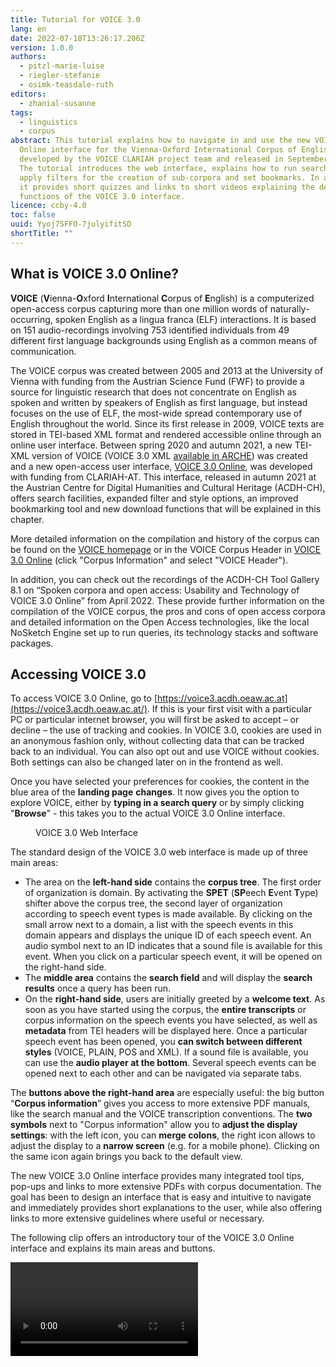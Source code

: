 ```yaml
---
title: Tutorial for VOICE 3.0
lang: en
date: 2022-07-18T13:26:17.206Z
version: 1.0.0
authors:
  - pitzl-marie-luise
  - riegler-stefanie
  - osimk-teasdale-ruth
editors:
  - zhanial-susanne
tags:
  - linguistics
  - corpus
abstract: This tutorial explains how to navigate in and use the new VOICE 3.0
  Online interface for the Vienna-Oxford International Corpus of English,
  developed by the VOICE CLARIAH project team and released in September 2021.
  The tutorial introduces the web interface, explains how to run search queries,
  apply filters for the creation of sub-corpora and set bookmarks. In addition,
  it provides short quizzes and links to short videos explaining the design and
  functions of the VOICE 3.0 interface.
licence: ccby-4.0
toc: false
uuid: Yyoj7SFFO-7julyifitSD
shortTitle: ""
---
```

## What is VOICE 3.0 Online?

**VOICE** (**V**ienna-**O**xford **I**nternational **C**orpus of **E**nglish) is a computerized open-access corpus capturing more than one million words of naturally-occurring, spoken English as a lingua franca (ELF) interactions. It is based on 151 audio-recordings involving 753 identified individuals from 49 different first language backgrounds using English as a common means of communication.

The VOICE corpus was created between 2005 and 2013 at the University of Vienna with funding from the Austrian Science Fund (FWF) to provide a source for linguistic research that does not concentrate on English as spoken and written by speakers of English as first language, but instead focuses on the use of ELF, the most-wide spread contemporary use of English throughout the world. Since its first release in 2009, VOICE texts are stored in TEI-based XML format and rendered accessible online through an online user interface. Between spring 2020 and autumn 2021, a new TEI-XML version of VOICE (VOICE 3.0 XML [available in ARCHE](https://arche.acdh.oeaw.ac.at/browser/oeaw_detail/171762)) was created and a new open-access user interface, [VOICE 3.0 Online](https://voice3.acdh.oeaw.ac.at), was developed with funding from CLARIAH-AT. This interface, released in autumn 2021 at the Austrian Centre for Digital Humanities and Cultural Heritage (ACDH-CH), offers search facilities, expanded filter and style options, an improved bookmarking tool and new download functions that will be explained in this chapter. 

More detailed information on the compilation and history of the corpus can be found on the [VOICE homepage](https://voice.acdh.oeaw.ac.at/aboutvoice) or in the VOICE Corpus Header in [VOICE 3.0 Online](https://voice3.acdh.oeaw.ac.at/#/tool) (click "Corpus Information" and select "VOICE Header").

In addition, you can check out the recordings of the ACDH-CH Tool Gallery 8.1 on “Spoken corpora and open access: Usability and Technology of VOICE 3.0 Online” from April 2022. These provide further information on the compilation of the VOICE corpus, the pros and cons of open access corpora and detailed information on the Open Access technologies, like the local NoSketch Engine set up to run queries, its technology stacks and software packages.

## Accessing VOICE 3.0

To access VOICE 3.0 Online, go to [https://voice3.acdh.oeaw.ac.at](https://voice3.acdh.oeaw.ac.at/). If this is your first visit with a particular PC or particular internet browser, you will first be asked to accept – or decline – the use of tracking and cookies. In VOICE 3.0, cookies are used in an anonymous fashion only, without collecting data that can be tracked back to an individual. You can also opt out and use VOICE without cookies. Both settings can also be changed later on in the frontend as well. 

Once you have selected your preferences for cookies, the content in the blue area of the **landing page** **changes**. It now gives you the option to explore VOICE, either by **typing in a search query** or by simply clicking "**Browse**" - this takes you to the actual VOICE 3.0 Online interface.

<Figure src="images/voice3-0_startwebinterface.png">
VOICE 3.0 Web Interface
</Figure>

The standard design of the VOICE 3.0 web interface is made up of three main areas:

- The area on the **left-hand side** contains the **corpus tree**. The first order of organization is domain. By activating the **SPET** (**SP**eech **E**vent **T**ype) shifter above the corpus tree, the second layer of organization according to speech event types is made available. By clicking on the small arrow next to a domain, a list with the speech events in this domain appears and displays the unique ID of each speech event. An audio symbol next to an ID indicates that a sound file is available for this event. When you click on a particular speech event, it will be opened on the right-hand side.
- The **middle area** contains the **search field** and will display the **search results** once a query has been run.
- On the **right-hand side**, users are initially greeted by a **welcome text**. As soon as you have started using the corpus, the **entire transcripts** or corpus information on the speech events you have selected, as well as **metadata** from TEI headers will be displayed here. Once a particular speech event has been opened, you **can switch between different styles** (VOICE, PLAIN, POS and XML). If a sound file is available, you can use the **audio player at the bottom**. Several speech events can be opened next to each other and can be navigated via separate tabs.

The **buttons above the right-hand area** are especially useful: the big button “**Corpus information**” gives you access to more extensive PDF manuals, like the search manual and the VOICE transcription conventions. The **two symbols** next to "Corpus information" allow you to **adjust the display settings**: with the left icon, you can **merge colons**, the right icon allows to adjust the display to a **narrow screen** (e.g. for a mobile phone). Clicking on the same icon again brings you back to the default view.

The new VOICE 3.0 Online interface provides many integrated tool tips, pop-ups and links to more extensive PDFs with corpus documentation. The goal has been to design an interface that is easy and intuitive to navigate and immediately provides short explanations to the user, while also offering links to more extensive guidelines where useful or necessary.

The following clip offers an introductory tour of the VOICE 3.0 Online interface and explains its main areas and buttons.

<Video provider="youtube" id="yams7cMjnkk" caption="Introduction to VOICE 3.0 Online Interface" />

**Quiz:** 

**Test your knowledge of the VOICE 3.0 Interface**

<Quiz>
  <Quiz.Card>
    <Quiz.MultipleChoice variant="single">
      <Quiz.Question>
        For a research paper, you are looking for interactions between ELF speakers of English in academic contexts. Which of the five domains available in VOICE 3.0 Online might contain such speech events? Tick the correct answer.
      </Quiz.Question>

      <Quiz.MultipleChoice.Option>
        PB
      </Quiz.MultipleChoice.Option>

      <Quiz.MultipleChoice.Option>
        PR and LE
      </Quiz.MultipleChoice.Option>

      <Quiz.MultipleChoice.Option isCorrect>
        PR and ED
      </Quiz.MultipleChoice.Option>

      <Quiz.MultipleChoice.Option>
        ED and LE
      </Quiz.MultipleChoice.Option>

      <Quiz.Message type="correct">
        Correct! In order to find appropriate events, look into the two domains PR (professional and research/science) and ED (educational). Tip: Hovering over the domain abbreviation with your mouse reveals a short definition of the domain.
      </Quiz.Message>

      <Quiz.Message type="incorrect">
        Sorry! Have a look at the domain descriptions again, either by hovering over the domains with your mouse in the corpus tree on the left or by going to Corpus information and VOICE Header.
      </Quiz.Message>
    </Quiz.MultipleChoice>
  </Quiz.Card>

  <Quiz.Card>
    <Quiz.MultipleChoice variant="multiple">
      <Quiz.Question>
        You are really satisfied with your search results and you want to cite the VOICE corpus in your research paper. Where can you find the biographical information in the VOICE 3.0 Online interface? Tick ALL options that lead to the desired result.
      </Quiz.Question>

      <Quiz.MultipleChoice.Option isCorrect>
        I go to “Corpus information” and click on “How to cite VOICE”.
      </Quiz.MultipleChoice.Option>

      <Quiz.MultipleChoice.Option isCorrect>
        At the bottom of the website, in the middle, I can immediately find the short citation for VOICE 3.0 Online. The long version appears when hovering over the small “i” icon.
      </Quiz.MultipleChoice.Option>

      <Quiz.MultipleChoice.Option isCorrect>
        I go to the VOICE project homepage at voice.acdh.oeaw\.ac.at and look for the necessary information there.
      </Quiz.MultipleChoice.Option>

      <Quiz.Message type="correct">
        Well done! All answers are correct. In fact, there are various options to find the information for your bibliography.
      </Quiz.Message>

      <Quiz.Message type="incorrect">
        Your chosen option was definitely correct, but what about the other options stated?
      </Quiz.Message>
    </Quiz.MultipleChoice>
  </Quiz.Card>
</Quiz>


## Searches in VOICE 3.0

Searches can be easily carried out with the help of the **search field** at the top left corner of the middle area. Once a search has been run, all search results will be displayed in this area. You can then adjust the display of your results by switching between the different **styles** offered (i.e. **VOICE, PLAIN, POS,** and **XML**). For VOICE, PLAIN and POS, you can additionally choose to display results in **KWIC** (KeyWord In Context) view. When you choose VOICE or POS style, further modifications are possible by using the options offered at the bottom. These allow you to selectively display - or hide - different mark-up categories according to your research needs or to change the representation of POS (part-of-speech) tags.

### Simple Searches

#### Token search (word form)

In order to search for a word or word form (i.e. token queries), enter the word using lower-case characters, e.g. _speak_. Please note that all queries are case-sensitive and tokens are searched for with lower case characters, e.g. _i speak french,_ as this is how they are represented in VOICE transcripts. You can, of course, search for phrases (i.e. token token) as well.

If you want to search for contracted forms, like _wanna, gonna, don’t,_ etc., you need to insert a space before the contracted part in your query in VOICE 3.0 Online, i.e.: _wan na, gon na, do n’t, it ‘s_.

#### Lemma search

A lemma is the basic form of a word, which represents all declensions and inflected forms of a word, e.g. _walk_ is the lemma of _walk, walks, walking_. To search for all tokens of a lemma, use the form “l:lemma”, e.g. _l:walk_.

#### POS search

POS, or **P**art-**o**f **S**peech annotations, allow searching for the morphosyntactic categories of tokens. Each token in VOICE has been annotated with an individual POS tag for morphological form, and, in parentheses, for syntactic function. Often, these are identical, as in _professional_JJ(JJ)_, but they may also diverge.

If a POS tag is searched for without further specification in VOICE 3.0 Online, both positions (i.e. form and function) are searched. If you want to search them separately, use _p:POS_ for form position or _f:POS_ for function position.

For POS searches, enter the POS tag in capital letters. For further details, please go to the [POS tagging manual](https://voice.acdh.oeaw.ac.at/wp-content/uploads/2021/04/POS-tagging-and-lemmatization-manual.pdf) and consult the [VOICE Tagset](https://voice.acdh.oeaw.ac.at/wp-content/uploads/2021/04/Short-POS-tagset.pdf).

#### Mark-up search

As an entirely novel feature of VOICE 3.0 Online, conversational mark-up can now be searched for and retrieved in different ways in the new interface. Users can:

- search for **tokenized mark-up**, such as **pauses** (e.g.: _1, _2, etc.) or **laughter** (e.g.:_ @, @@). The numbers 1, 2, etc. or number of symbols indicate the length of pauses or laughter represented in the transcripts.
- or search for **POS tags** **indicating mark-up**, such as **PVC** (pronunciation variations & coinages), **ONO** (onomatopoeic noises), etc.
- In addition, VOICE 3.0 Online offers the **possibility to search for** words, POS and lemmas that occur within and between **stretches of conversational mark-up** in the corpus, such as stretches of s**peaking modes, non-English speech,** or **overlapping speech**, by using pointed brackets, e.g. `<soft/>, <L1ita/>, or <ol/>.`
- Furthermore, to search within mark-up, the search-words “within” or “containing” can be used to search for tokens, POS or lemma. For example, the search phrase _really within `<ol/>`_ gives you all results of the word really within overlapping speech.

Detailed examples for mark-up searches are provided in section 6 of the VOICE 3.0 Online [search manual](https://voice.acdh.oeaw.ac.at/wp-content/uploads/2021/09/Search-manual-VOICE-3.0-Online.pdf).

The VOICE tagging scheme has been said to be especially strong in displaying features typical of spoken language. This is possible because already during the early stages of the corpus compilation, it was decided to add additional tags to the [PENN Treebank tagset](https://www.ling.upenn.edu/courses/Fall_2003/ling001/penn_treebank_pos.html) to represent spoken features in the corpus. The following illustration shows some examples of spoken features that have been tagged and thus allow powerful searches in VOICE:

<Figure src="images/voice-pos-tagging-spoken-features.png">
VOICE POS tagging - spoken features
</Figure>

Detailed examples for mark-up searches are provided in section 6 of the VOICE 3.0 Online [search manual](https://voice.acdh.oeaw.ac.at/wp-content/uploads/2021/09/Search-manual-VOICE-3.0-Online.pdf).

**Quiz - It's your turn again!**

**Simple Searches in VOICE 3.0 Online**

<Quiz>
  <Quiz.Card>
    <Quiz.MultipleChoice variant="single">
      <Quiz.Question>
        How many instances of the word English does a simple search in VOICE 3.0 Online yield?
      </Quiz.Question>

      <Quiz.MultipleChoice.Option>
        14
      </Quiz.MultipleChoice.Option>

      <Quiz.MultipleChoice.Option isCorrect>
        1329
      </Quiz.MultipleChoice.Option>

      <Quiz.MultipleChoice.Option>
        5031
      </Quiz.MultipleChoice.Option>

      <Quiz.MultipleChoice.Option>
        406
      </Quiz.MultipleChoice.Option>

      <Quiz.Message type="correct">
        Well done! If you got 1329 results, then you have correctly entered the token English in lowercase letters.
      </Quiz.Message>

      <Quiz.Message type="incorrect">
        Sorry! Try again and check how you need to search for a token in VOICE 3.0 Online.
      </Quiz.Message>
    </Quiz.MultipleChoice>
  </Quiz.Card>

  <Quiz.Card>
    <Quiz.MultipleChoice variant="single">
      <Quiz.Question>
        Humour and laughter are important topics in ELF research. VOICE 3.0 Online allows you to search for laughter in VOICE data in various forms. Which of these queries gives you stretches of laughingly spoken sequences?
      </Quiz.Question>

      <Quiz.MultipleChoice.Option>
        \_@+
      </Quiz.MultipleChoice.Option>

      <Quiz.MultipleChoice.Option isCorrect>
        \<@/>
      </Quiz.MultipleChoice.Option>

      <Quiz.MultipleChoice.Option>
        \_@
      </Quiz.MultipleChoice.Option>

      <Quiz.MultipleChoice.Option>
        Q
      </Quiz.MultipleChoice.Option>

      <Quiz.Message type="correct">
        Well done! By using pointed brackets, you can search for stretches of conversational mark-up, such as laughter. Laughter is represented by the symbol @ in VOICE.
      </Quiz.Message>

      <Quiz.Message type="incorrect">
        The first answer option searches for strings of tokenized laughter of any lenght, while with the third answer option you search for a particular number of tokenized laughter. The fourth and final answer option is no valid search.
      </Quiz.Message>
    </Quiz.MultipleChoice>
  </Quiz.Card>

  <Quiz.Card>
    <Quiz.MultipleChoice variant="single">
      <Quiz.Question>
        You want to find out if word coinages are frequently uttered softly or whispered. Which of the options below will not yield meaning results for this search? Tip: consult the POS tagging and search manual!
      </Quiz.Question>

      <Quiz.MultipleChoice.Option>
        PVC within \<soft/>
      </Quiz.MultipleChoice.Option>

      <Quiz.MultipleChoice.Option isCorrect>
        PVC \<soft/>
      </Quiz.MultipleChoice.Option>

      <Quiz.MultipleChoice.Option>
        \<soft/> containing PVC
      </Quiz.MultipleChoice.Option>

      <Quiz.MultipleChoice.Option>
        PVC within \<whispering/>
      </Quiz.MultipleChoice.Option>

      <Quiz.Message type="correct">
        Correct. This query searches for a string of PVC (pronunciation variation and coinage) followed by a softly spoken sequence.
      </Quiz.Message>

      <Quiz.Message type="incorrect">
        Check your results and try out the other stated options in the VOICE 3.0 Online interface – which of them provides the correct answer to your search for softly or whispered word coinages.
      </Quiz.Message>
    </Quiz.MultipleChoice>
  </Quiz.Card>

  <Quiz.Card>
    <Quiz.MultipleChoice variant="single">
      <Quiz.Question>
        You are interested in the use of code-switches into French, which is not the L1 of a speaker. How do you search for this?
      </Quiz.Question>

      <Quiz.MultipleChoice.Option>
        \<LQ/>
      </Quiz.MultipleChoice.Option>

      <Quiz.MultipleChoice.Option>
        \<L/>
      </Quiz.MultipleChoice.Option>

      <Quiz.MultipleChoice.Option>
        \<L1fre/>
      </Quiz.MultipleChoice.Option>

      <Quiz.MultipleChoice.Option>
        \<LNfre/>
      </Quiz.MultipleChoice.Option>

      <Quiz.Message type="correct">
        Correct!
      </Quiz.Message>

      <Quiz.Message type="incorrect">
        Have a look at the search manual in the Corpus Information and check your search query.
      </Quiz.Message>
    </Quiz.MultipleChoice>
  </Quiz.Card>
</Quiz>

### Fine-tuning your searches:

#### Placeholders

In order to adjust the search results to the needs of your research question, the following **placeholders** might be useful:

- **. Full stop:** matches any single character. You can perceive this as a kind of universal joker. Example: Searching for _hi._ results in: _him, his, hit_, etc.
- **\[…]** **Character class:** matches any character contained in the brackets, e.g. _h\[ai]t_ – _hat, hit_
- **[^…] Inverted character class:** matches any character not contained in the bracket, e.g. _h[^ai] – hot, hut_
- **? Question mark:** the preceding element can appear 0 or 1 times, i.e. it is optional. Example: _houses?_ – _house, houses_
- **+ Plus:** the preceding element must appear 1 or more times, i.e. it is not optional and might be repeated. Example: _house.+_ results in _houses, household, housewives_, i.e. all words that start with house plus at least one more character.
- **\* Asterisk:** particularly useful, since the preceding element can appear 0 or more times, i.e. it is optional and might be repeated.
- **(…) Brackets:** these can be used to group characters (and even regular expressions) to form new elements. In addition, we can combine them with the quantifiers ?, +, and * and let them operate on specified groups. Example: _(wo)?man - man, woman_

<SideNote type="info" title="Info:">
You might be familiar with the usage of wildcards, i.e. plain ?, +, or * from other tools. In wildcard syntax, the asterisk, for example denotes “zero or more characters”. **VOICE 3.0 Online**, however, **uses regex** (regular expressions). Here, the symbols work as quantifiers which operate on the preceding element. In regex, the use of the asterisk in _hous*_ will only quantify the final “e” and thus will only match _hous, house, housee, houseeee_, etc.

If you want to use the **symbols as wildcards**, you have to place the **placeholder character** “.” (full stop) in front of them. Thus, searching for _house.+_ will result in _house, houses, household, housewives_, etc., or _.+ize_ in _organize, apologize, harmonize,_ etc.
</SideNote>

To gain even more precise control over the number of allowed and necessary character repetitions, you can use curly brackets with _min,max_. Leaving the max empty means there is no upper limit (see section 3.2 of the [search manual](https://voice.acdh.oeaw.ac.at/wp-content/uploads/2021/09/Search-manual-VOICE-3.0-Online.pdf)).

#### Boolean Operators in VOICE 3.0

- **AND** is represented by a **comma**. Note that there is no space between the conditions. Thus, entering condition1,condition2 will yield results which matches both conditions. Any sequence of items before and after the comma is possible, e.g.: _walk,NN_ - finds tokens of _walk_ tagged as noun, as in "a five minute walk".
- **OR** is represented by a **vertical line |**. It finds any options to the left or the right of the vertical line. It can be used for any sequence of tokens, lemmas or POS tags before and after the line, and more than two options can be specified. For example: _mean | say_ that - finds: _mean that, say that_.

More details on searches with wildcards and placeholders can be found in the [search manual](https://voice.acdh.oeaw.ac.at/wp-content/uploads/2021/09/Search-manual-VOICE-3.0-Online.pdf).

In the following video clip, VOICE project member Ruth Osimk-Teasdale demonstrates the combinations of tokens, lemma, and POS tags in a number of searches, and shows how to display your search results in the different style options (VOICE, plain, POS, XML, and KWIC) available in VOICE 3.0.

<Video provider="youtube" id="CBtvJQxYxiw" caption="VOICE 3.0 Online -Searches" />




